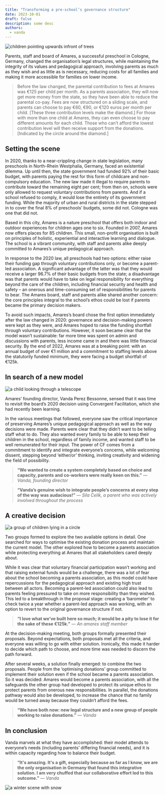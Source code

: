 ```yaml
---
title: "Transforming a pre-school’s governance structure"
date: 2023-10-01
draft: false
description: some desc
authors:
  - vanda
---
```


![children pointing upwards infront of trees](/img/amares-woods.webp)

Parents, staff and board of Amares, a successful preschool in Cologne, Germany, changed the organisation’s legal structures, while maintaining the integrity of its values and pedagogical approach, involving parents as much as they wish and as little as is necessary, reducing costs for all families and making it more accessible for families on lower income.

> Before the law changed, the parental contribution to fees at Amares was €125 per child per month. As a parents association, they will now get more money from the state, so they have been able to reduce the parental co-pay. Fees are now structured on a sliding scale, and parents can choose to pay €60, €90, or €120 euros per month per child. [These three contribution levels make the diamond.] For those with more than one child at Amares, they can even choose to pay different amounts for each child. Those who can’t afford the lowest contribution level will then receive support from the donations. [Indicated by the circle around the diamond.]

<!--truncate-->

## Setting the scene


In 2020, thanks to a near-crippling change in state legislation, many preschools in North-Rhein Westphalia, Germany, faced an existential dilemma. Up until then, the state government had funded 92% of their basic budget, with parents paying the rest for this form of childcare and non-compulsory education. The new law made it illegal to require parents to contribute toward the remaining eight per cent; from then on, schools were only allowed to request voluntary contributions from parents. And if a school refused to comply, it would lose the entirety of its government funding. While the majority of urban and rural districts in the state stepped in to cover the final 8% of preschools’ budgets, some did not. Cologne was one that did not. 

Based in this city, Amares is a nature preschool that offers both indoor and outdoor experiences for children ages one to six. Founded in 2007, Amares now offers places for 85 children. This small, non-profit organisation is built on principles of holistic, experiential and interactive learning and dialogue. The school is a vibrant community, with staff and parents alike deeply committed to Amares’s unique pedagogical approach. 

In response to the 2020 law, all preschools had two options: either raise their funding gap through voluntary contributions only, or become a parent-led association. A significant advantage of the latter was that they would receive a larger 96.7% of their basic budgets from the state; a disadvantage was that parents would have to take on legal responsibility for everything beyond the care of the children, including financial security and health and safety – an onerous and time-consuming set of responsibilities for parents to bear. The Amares board, staff and parents alike shared another concern: the core principles integral to the school’s ethos could be lost if parents became the primary decision makers.

To avoid such impacts, Amares’s board chose the first option immediately after the law changed in 2020: governance and decision-making powers were kept as they were, and Amares hoped to raise the funding shortfall through voluntary contributions. However, it soon became clear that the model wasn’t sustainable: far more time was spent on admin and discussions with parents, less income came in and there was little financial security. By the end of 2022, Amares was at a breaking point: with an annual budget of over €1 million and a commitment to staffing levels above the statutorily funded minimum, they were facing a budget shortfall of €125k.


## In search of a new model
![a child looking through a telescope](/img/amares-searching.webp)

Amares’ founding director, Vanda Perez Bessonne, sensed that it was time to revisit the board’s 2020 decision using Convergent Facilitation, which she had recently been learning.

In the various meetings that followed, everyone saw the critical importance of preserving Amares’s unique pedagogical approach as well as the way decisions were made. Parents were clear that they didn’t want to be telling staff what to do. They also wanted every family to be able to keep their children in the school, regardless of family income, and wanted staff to be well remunerated for their input. The power of CF comes from a commitment to identify and integrate everyone’s concerns, while welcoming dissent, stepping beyond ‘either/or’ thinking, inviting creativity and widening the field of possibility. 

> **“We wanted to create a system completely based on choice and capacity, parents and co-workers were really keen on this.”** — *Vanda, founding director*


> **“Vanda’s genuine wish to integrate people’s concerns at every step of the way was audacious!”** — *Sila Celik, a parent who was actively involved throughout the process*

## A creative decision

![a group of children lying in a circle](/img/amares-circle.webp)

Two groups formed to explore the two available options in detail. One searched for ways to optimise the existing donation process and maintain the current model. The other explored how to become a parents association while protecting everything at Amares that all stakeholders cared deeply about. 

While it was clear that voluntary financial participation wasn’t working and that raising external funds would be a challenge, there was a lot of fear about the school becoming a parents association, as this model could have repercussions for the pedagogical approach and existing high trust between all actors. Becoming a parent-led association could also lead to parents feeling pressured to take on more responsibility than they wished. This led to a breakthrough in the proposal stage: creating a ‘barometer’ to check twice a year whether a parent-led approach was working, with an option to revert to the original governance structure if not.

> **“I love what we’ve built here so much; it would be a pity to lose it for the sake of these €125k.”** — *An amares staff member*

At the decision-making meeting, both groups formally presented their proposals. Beyond expectations, both proposals met all the criteria, and everyone was willing to go with either solution. Ironically, this made it harder to decide which path to choose, and more time was needed to discern the path forward.

After several weeks, a solution finally emerged: to combine the two proposals. People from the ‘optimising donations’ group committed to implement their solution even if the school became a parents association. So it was decided: Amares would become a parents association, with all the safeguards the other group had developed to protect its unique ethos  to protect parents from onerous new responsibilities. In parallel, the donations pathway would also be developed, to increase the chance that no family would be turned away because they couldn’t afford the fees. 

 
> **“We have both now: new legal structure and a new group of people working to raise donations.”** — *Vanda*

## In conclusion

Vanda marvels at what they have accomplished: their model attends to everyone’s needs (including parents’ differing financial needs), and it is within capacity regarding how to balance their budget. 

> **“It's amazing. It's a gift, especially because as far as I know, we are the only organisation in Germany that found this integrative solution. I am very chuffed that our collaborative effort led to this outcome.”** — *Vanda*

![a winter scene with snow](/img/amares-winter-circle.webp)

